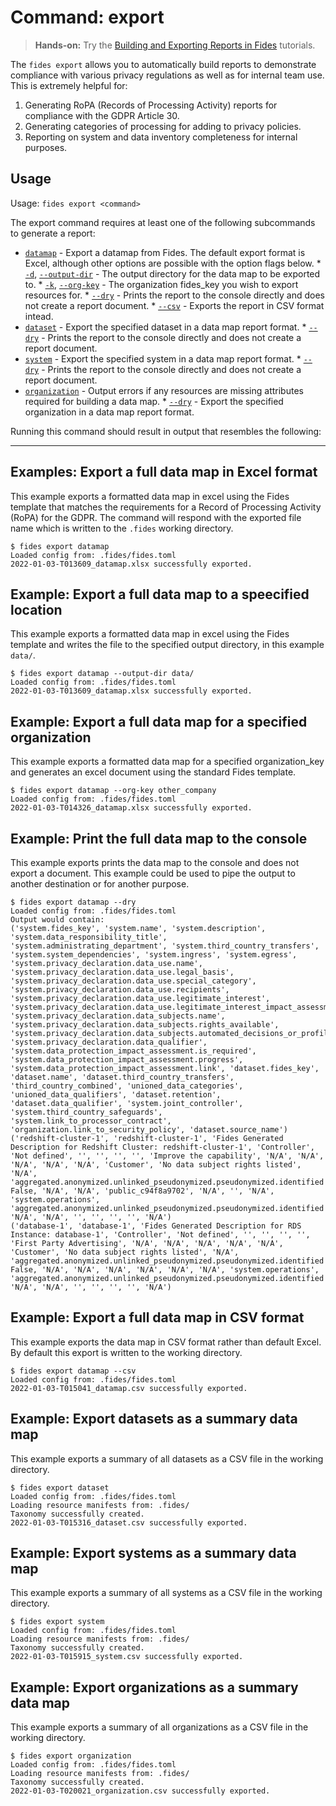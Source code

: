 
# Command: export

> **Hands-on:** Try the [Building and Exporting Reports in Fides](#LINK) tutorials.

The ```fides export``` allows you to automatically build reports to demonstrate compliance with various privacy regulations as well as for internal team use.
This is extremely helpful for:

1. Generating RoPA (Records of Processing Activity) reports for compliance with the GDPR Article 30.
2. Generating categories of processing for adding to privacy policies.
3. Reporting on system and data inventory completeness for internal purposes.

## Usage
Usage: ```fides export <command>```

The export command requires at least one of the following subcommands to generate a report:

* <span class="nx-absolute -nx-mt-20" id="datamap"></span>[```datamap```](#datamap) - Export a datamap from Fides. The default export format is Excel, although other options are possible with the option flags below.
        * <span class="nx-absolute -nx-mt-20" id="d"></span>[```-d```](#d), [```--output-dir```](#d)  - The output directory for the data map to be exported to.
        * <span class="nx-absolute -nx-mt-20" id="k"></span>[```-k```](#k), [```--org-key```](#k)  - The organization fides_key you wish to export resources for.
        * <span class="nx-absolute -nx-mt-20" id="dry"></span>[```--dry```](#dry) - Prints the report to the console directly and does not create a report document.
        * <span class="nx-absolute -nx-mt-20" id="csv"></span>[```--csv```](#csv) - Exports the report in CSV format intead.
* <span class="nx-absolute -nx-mt-20" id="dataset"></span>[```dataset```](#dataset) - Export the specified dataset in a data map report format.
        * <span class="nx-absolute -nx-mt-20" id="dry"></span>[```--dry```](#dry) - Prints the report to the console directly and does not create a report document.
* <span class="nx-absolute -nx-mt-20" id="system"></span>[```system```](#system) - Export the specified system in a data map report format.
        * <span class="nx-absolute -nx-mt-20" id="dry"></span>[```--dry```](#dry) - Prints the report to the console directly and does not create a report document.
* <span class="nx-absolute -nx-mt-20" id="organization"></span>[```organization```](#organization) - Output errors if any resources are missing attributes required for building a data map.
        * <span class="nx-absolute -nx-mt-20" id="dry"></span>[```--dry```](#dry) - Export the specified organization in a data map report format.

Running this command should result in output that resembles the following:

---

## Examples: Export a full data map in Excel format
This example exports a formatted data map in excel using the Fides template that matches the requirements for a Record of Processing Activity (RoPA) for the GDPR.
The command will respond with the exported file name which is written to the ```.fides``` working directory.

```console
$ fides export datamap
Loaded config from: .fides/fides.toml
2022-01-03-T013609_datamap.xlsx successfully exported.
```

## Example: Export a full data map to a speecified location
This example exports a formatted data map in excel using the Fides template and writes the file to the specified output directory, in this example ```data/```.

```console
$ fides export datamap --output-dir data/
Loaded config from: .fides/fides.toml
2022-01-03-T013609_datamap.xlsx successfully exported.
```

## Example: Export a full data map for a specified organization
This example exports a formatted data map for a specified organization_key and generates an excel document using the standard Fides template.

```console
$ fides export datamap --org-key other_company
Loaded config from: .fides/fides.toml
2022-01-03-T014326_datamap.xlsx successfully exported.
```

## Example: Print the full data map to the console
This example exports prints the data map to the console and does not export a document. This example could be used to pipe the output to another destination or for another purpose.

```console
$ fides export datamap --dry
Loaded config from: .fides/fides.toml
Output would contain:
('system.fides_key', 'system.name', 'system.description', 'system.data_responsibility_title', 'system.administrating_department', 'system.third_country_transfers', 'system.system_dependencies', 'system.ingress', 'system.egress', 'system.privacy_declaration.data_use.name', 'system.privacy_declaration.data_use.legal_basis', 'system.privacy_declaration.data_use.special_category', 'system.privacy_declaration.data_use.recipients', 'system.privacy_declaration.data_use.legitimate_interest', 'system.privacy_declaration.data_use.legitimate_interest_impact_assessment', 'system.privacy_declaration.data_subjects.name', 'system.privacy_declaration.data_subjects.rights_available', 'system.privacy_declaration.data_subjects.automated_decisions_or_profiling', 'system.privacy_declaration.data_qualifier', 'system.data_protection_impact_assessment.is_required', 'system.data_protection_impact_assessment.progress', 'system.data_protection_impact_assessment.link', 'dataset.fides_key', 'dataset.name', 'dataset.third_country_transfers', 'third_country_combined', 'unioned_data_categories', 'unioned_data_qualifiers', 'dataset.retention', 'dataset.data_qualifier', 'system.joint_controller', 'system.third_country_safeguards', 'system.link_to_processor_contract', 'organization.link_to_security_policy', 'dataset.source_name')
('redshift-cluster-1', 'redshift-cluster-1', 'Fides Generated Description for Redshift Cluster: redshift-cluster-1', 'Controller', 'Not defined', '', '', '', '', 'Improve the capability', 'N/A', 'N/A', 'N/A', 'N/A', 'N/A', 'Customer', 'No data subject rights listed', 'N/A', 'aggregated.anonymized.unlinked_pseudonymized.pseudonymized.identified', False, 'N/A', 'N/A', 'public_c94f8a9702', 'N/A', '', 'N/A', 'system.operations', 'aggregated.anonymized.unlinked_pseudonymized.pseudonymized.identified', 'N/A', 'N/A', '', '', '', '', 'N/A')
('database-1', 'database-1', 'Fides Generated Description for RDS Instance: database-1', 'Controller', 'Not defined', '', '', '', '', 'First Party Advertising', 'N/A', 'N/A', 'N/A', 'N/A', 'N/A', 'Customer', 'No data subject rights listed', 'N/A', 'aggregated.anonymized.unlinked_pseudonymized.pseudonymized.identified', False, 'N/A', 'N/A', 'N/A', 'N/A', 'N/A', 'N/A', 'system.operations', 'aggregated.anonymized.unlinked_pseudonymized.pseudonymized.identified', 'N/A', 'N/A', '', '', '', '', 'N/A')
```
## Example: Export a full data map in CSV format
This example exports the data map in CSV format rather than default Excel. By default this export is written to the working directory.

```console
$ fides export datamap --csv
Loaded config from: .fides/fides.toml
2022-01-03-T015041_datamap.csv successfully exported.
```

## Example: Export datasets as a summary data map
This example exports a summary of all datasets as a CSV file in the working directory.

```console
$ fides export dataset
Loaded config from: .fides/fides.toml
Loading resource manifests from: .fides/
Taxonomy successfully created.
2022-01-03-T015316_dataset.csv successfully exported.
```

## Example: Export systems as a summary data map
This example exports a summary of all systems as a CSV file in the working directory.

```console
$ fides export system
Loaded config from: .fides/fides.toml
Loading resource manifests from: .fides/
Taxonomy successfully created.
2022-01-03-T015915_system.csv successfully exported.
```

## Example: Export organizations as a summary data map
This example exports a summary of all organizations as a CSV file in the working directory.

```console
$ fides export organization
Loaded config from: .fides/fides.toml
Loading resource manifests from: .fides/
Taxonomy successfully created.
2022-01-03-T020021_organization.csv successfully exported.
```